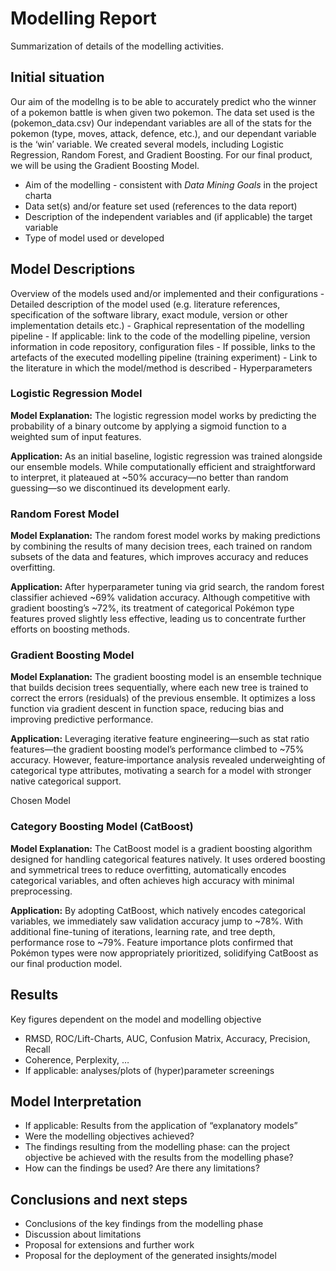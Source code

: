 # Modelling Report
Summarization of details of the modelling activities.

## Initial situation
Our aim of the modellng is to be able to accurately predict who the winner of a pokemon battle is when given two pokemon.
The data set used is the (pokemon_data.csv) 
Our independant variables are all of the stats for the pokemon (type, moves, attack, defence, etc.), and our dependant variable is the 'win' variable.
We created several models, including Logistic Regression, Random Forest, and Gradient Boosting. For our final product, we will be using the Gradient Boosting Model.

- Aim of the modelling - consistent with *Data Mining Goals* in the project charta
- Data set(s) and/or feature set used (references to the data report)
- Description of the independent variables and (if applicable) the target variable
- Type of model used or developed

## Model Descriptions
Overview of the models used and/or implemented and their configurations 
- Detailed description of the model used (e.g. literature references, specification of the software library, exact module, version or other implementation details etc.)
- Graphical representation of the modelling pipeline
- If applicable: link to the code of the modelling pipeline, version information in code repository, configuration files
- If possible, links to the artefacts of the executed modelling pipeline (training experiment)
- Link to the literature in which the model/method is described
- Hyperparameters

### Logistic Regression Model

**Model Explanation:** The logistic regression model works by predicting the probability of a binary outcome by applying a sigmoid function to a weighted sum of input features.

**Application:** As an initial baseline, logistic regression was trained alongside our ensemble models. While computationally efficient and straightforward to interpret, it plateaued at ~50% accuracy—no better than random guessing—so we discontinued its development early.

### Random Forest Model

**Model Explanation:** The random forest model works by making predictions by combining the results of many decision trees, each trained on random subsets of the data and features, which improves accuracy and reduces overfitting.

**Application:** After hyperparameter tuning via grid search, the random forest classifier achieved ~69% validation accuracy. Although competitive with gradient boosting’s ~72%, its treatment of categorical Pokémon type features proved slightly less effective, leading us to concentrate further efforts on boosting methods.

### Gradient Boosting Model

**Model Explanation:** The gradient boosting model is an ensemble technique that builds decision trees sequentially, where each new tree is trained to correct the errors (residuals) of the previous ensemble. It optimizes a loss function via gradient descent in function space, reducing bias and improving predictive performance.

**Application:** Leveraging iterative feature engineering—such as stat ratio features—the gradient boosting model’s performance climbed to ~75% accuracy. However, feature‐importance analysis revealed underweighting of categorical type attributes, motivating a search for a model with stronger native categorical support.

::: {.catboost-highlight}
<div class="chosen-model">Chosen Model</div>

### Category Boosting Model (CatBoost)

**Model Explanation:** The CatBoost model is a gradient boosting algorithm designed for handling categorical features natively. It uses ordered boosting and symmetrical trees to reduce overfitting, automatically encodes categorical variables, and often achieves high accuracy with minimal preprocessing.

**Application:** By adopting CatBoost, which natively encodes categorical variables, we immediately saw validation accuracy jump to ~78%. With additional fine-tuning of iterations, learning rate, and tree depth, performance rose to ~79%. Feature importance plots confirmed that Pokémon types were now appropriately prioritized, solidifying CatBoost as our final production model.
:::


## Results
Key figures dependent on the model and modelling objective

- RMSD, ROC/Lift-Charts, AUC, Confusion Matrix, Accuracy, Precision, Recall
- Coherence, Perplexity, ... 
- If applicable: analyses/plots of (hyper)parameter screenings

## Model Interpretation
- If applicable: Results from the application of "explanatory models"
- Were the modelling objectives achieved?
- The findings resulting from the modelling phase: can the project objective be achieved with the results from the modelling phase?
- How can the findings be used? Are there any limitations?

## Conclusions and next steps
- Conclusions of the key findings from the modelling phase
- Discussion about limitations
- Proposal for extensions and further work
- Proposal for the deployment of the generated insights/model
